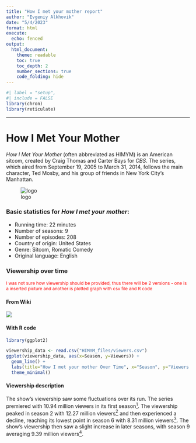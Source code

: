 ```yaml
---
title: "How I met your mother report"
author: "Evgeniy Alkhovik"
date: "5/4/2023"
format: html
execute:
  echo: fenced
output:
  html_document:
    theme: readable
    toc: true
    toc_depth: 2
    number_sections: true
    code_folding: hide
---
```


```r
#| label = "setup",
#| include = FALSE
library(chron)
library(reticulate)
```

------------------------------------------------------------------------

# How I Met Your Mother

*How I Met Your Mother* (often abbreviated as HIMYM) is an American sitcom, created by Craig Thomas and Carter Bays for *CBS*. The series, which aired from September 19, 2005 to March 31, 2014, follows the main character, Ted Mosby, and his group of friends in New York City's Manhattan.

![logo](HIMYM_files/Howimetyourmother.jpg)

### Basic statistics for *How I met your mother*:

- Running time: 22 minutes
- Number of seasons: 9 
- Number of episodes: 208
- Country of origin: United States
- Genre: Sitcom, Romatic Comedy
- Original language: English

### Viewership over time
<span style="color: red; font-size: 12px">I was not sure how viewership should be provided, thus there will be 2 versions - one is a inserted picture and another is plotted graph with csv file and R code</span>

#### From Wiki
![](HIMYM_files/Himym_viewers.png)

#### With R code
```r
library(ggplot2)

viewership_data <- read.csv("HIMYM_files/viewers.csv")
ggplot(viewership_data, aes(x=Season, y=Viewers)) +
  geom_line() +
  labs(title="How I met your mother Over Time", x="Season", y="Viewers (millions)") +
  theme_minimal()
```

#### Viewership description 

The show's viewership saw some fluctuations over its run. The series premiered with 10.94 million viewers in its first season[^1^]. The viewership peaked in season 2 with 12.27 million viewers[^2^] and then experienced a decline, reaching its lowest point in season 6 with 8.31 million viewers[^3^]. The show's viewership then saw a slight increase in later seasons, with season 9 averaging 9.39 million viewers[^4^].

[^1^]: Season 1 viewership: 10.94 million viewers
[^2^]: Season 2 viewership: 12.27 million viewers
[^3^]: Season 6 viewership: 8.31 million viewers
[^4^]: Season 9 viewership: 9.39 million viewers

